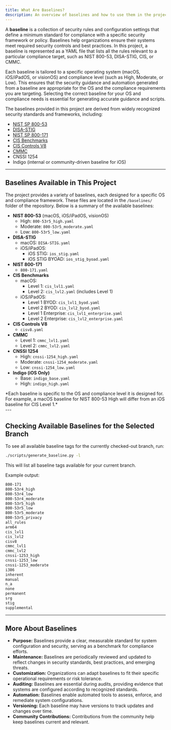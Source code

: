 ```yaml
---
title: What Are Baselines?
description: An overview of baselines and how to use them in the project.
---
```



A **baseline** is a collection of security rules and configuration settings that define a minimum standard for compliance with a specific security framework or policy. Baselines help organizations ensure their systems meet required security controls and best practices. In this project, a baseline is represented as a YAML file that lists all the rules relevant to a particular compliance target, such as NIST 800-53, DISA-STIG, CIS, or CMMC.

Each baseline is tailored to a specific operating system (macOS, iOS/iPadOS, or visionOS) and compliance level (such as High, Moderate, or Low). This ensures that the security guidance and automation generated from a baseline are appropriate for the OS and the compliance requirements you are targeting. Selecting the correct baseline for your OS and compliance needs is essential for generating accurate guidance and scripts.

The baselines provided in this project are derived from widely recognized security standards and frameworks, including:
- [NIST SP 800-53](https://csrc.nist.gov/publications/detail/sp/800-53/rev-5/final)
- [DISA-STIG](https://public.cyber.mil/stigs/)
- [NIST SP 800-171](https://csrc.nist.gov/pubs/sp/800/171/r3/final)
- [CIS Benchmarks](https://www.cisecurity.org/cis-benchmarks/)
- [CIS Controls V8](https://www.cisecurity.org/controls/v8)
- [CMMC](https://dodcio.defense.gov/cmmc/About/)
- CNSSI 1254
- Indigo (internal or community-driven baseline for iOS)

---

## Baselines Available in This Project

The project provides a variety of baselines, each designed for a specific OS and compliance framework. These files are located in the `/baselines/` folder of the repository.  Below is a summary of the available baselines:

- **NIST 800-53** (macOS, iOS/iPadOS, visionOS)
  - High: `800-53r5_high.yaml`
  - Moderate: `800-53r5_moderate.yaml`
  - Low: `800-53r5_low.yaml`
- **DISA-STIG**
  - macOS: `DISA-STIG.yaml`
  - iOS/iPadOS: 
    - iOS STIG: `ios_stig.yaml`
    - iOS STIG BYOAD: `ios_stig_byoad.yaml`
- **NIST 800-171**
  - `800-171.yaml`
- **CIS Benchmarks**
  - macOS:
    - Level 1: `cis_lvl1.yaml`
    - Level 2: `cis_lvl2.yaml` (includes Level 1)
  - iOS/iPadOS:
    - Level 1 BYOD: `cis_lvl1_byod.yaml`
    - Level 2 BYOD: `cis_lvl2_byod.yaml`
    - Level 1 Enterprise: `cis_lvl1_enterprise.yaml`
    - Level 2 Enterprise: `cis_lvl2_enterprise.yaml`
- **CIS Controls V8**
  - `cisv8.yaml`
- **CMMC**
  - Level 1: `cmmc_lvl1.yaml`
  - Level 2: `cmmc_lvl2.yaml`
- **CNSSI 1254**
  - High: `cnssi-1254_high.yaml`
  - Moderate: `cnssi-1254_moderate.yaml`
  - Low: `cnssi-1254_low.yaml`
- **Indigo (iOS Only)**
  - Base: `indigo_base.yaml`
  - High: `indigo_high.yaml`

<Aside type="note">
*Each baseline is specific to the OS and compliance level it is designed for. For example, a macOS baseline for NIST 800-53 High will differ from an iOS baseline for CIS Level 1.*
</Aside>
---

## Checking Available Baselines for the Selected Branch

To see all available baseline tags for the currently checked-out branch, run:

```bash
./scripts/generate_baseline.py -l
```

This will list all baseline tags available for your current branch.

Example output:

```bash
800-171
800-53r4_high
800-53r4_low
800-53r4_moderate
800-53r5_high
800-53r5_low
800-53r5_moderate
800-53r5_privacy
all_rules
arm64
cis_lvl1
cis_lvl2
cisv8
cmmc_lvl1
cmmc_lvl2
cnssi-1253_high
cnssi-1253_low
cnssi-1253_moderate
i386
inherent
manual
n_a
none
permanent
srg
stig
supplemental
```

---

## More About Baselines

- **Purpose:** Baselines provide a clear, measurable standard for system configuration and security, serving as a benchmark for compliance efforts.
- **Maintenance:** Baselines are periodically reviewed and updated to reflect changes in security standards, best practices, and emerging threats.
- **Customization:** Organizations can adapt baselines to fit their specific operational requirements or risk tolerance.
- **Auditing:** Baselines are essential during audits, providing evidence that systems are configured according to recognized standards.
- **Automation:** Baselines enable automated tools to assess, enforce, and remediate system configurations.
- **Versioning:** Each baseline may have versions to track updates and changes over time.
- **Community Contributions:** Contributions from the community help keep baselines current and relevant.